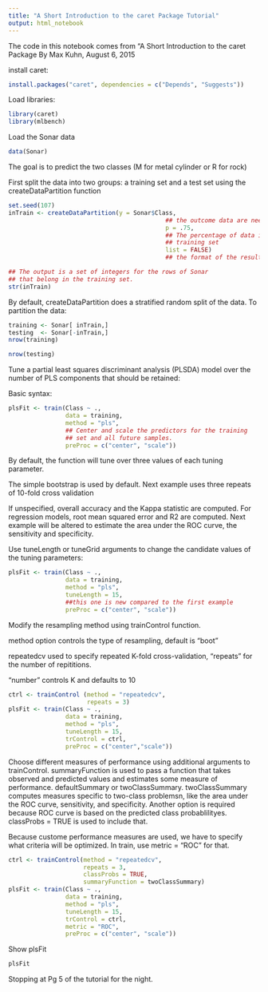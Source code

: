 ```yaml
---
title: "A Short Introduction to the caret Package Tutorial"
output: html_notebook
---
```


The code in this notebook comes from "A Short Introduction to the caret Package
By Max Kuhn, August 6, 2015

install caret:

```r
install.packages("caret", dependencies = c("Depends", "Suggests"))
```
Load libraries:
```r
library(caret)
library(mlbench)
```
Load the Sonar data
```r
data(Sonar)
```

The goal is to predict the two classes (M for metal cylinder or R for rock)

First split the data into two groups: a training set and a test set using the createDataPartition function

```r
set.seed(107)
inTrain <- createDataPartition(y = Sonar$Class,
                                            ## the outcome data are needed
                                            p = .75,
                                            ## The percentage of data in the
                                            ## training set
                                            list = FALSE)
                                            ## the format of the results

## The output is a set of integers for the rows of Sonar
## that belong in the training set.
str(inTrain)
```

By default, createDataPartition does a stratified random split of the data. To partition the data:

```r
training <- Sonar[ inTrain,]
testing  <- Sonar[-inTrain,]
nrow(training)
```

```r
nrow(testing)
```

Tune a partial least squares discriminant analysis (PLSDA) model over the number of PLS components that should be retained:

Basic syntax:
```r
plsFit <- train(Class ~ .,
                data = training,
                method = "pls",
                ## Center and scale the predictors for the training
                ## set and all future samples.
                preProc = c("center", "scale"))
```

By default, the function will tune over three values of each tuning parameter.

The simple bootstrap is used by default. Next example uses three repeats of 10-fold cross validation

If unspecified, overall accuracy and the Kappa statistic are computed. For regression models, root mean squared error and R2 are computed. Next example will be altered to estimate the area under the ROC curve, the sensitivity and specificity.

Use tuneLength or tuneGrid arguments to change the candidate values of the tuning parameters:

```r
plsFit <- train(Class ~ .,
                data = training,
                method = "pls",
                tuneLength = 15,
                ##this one is new compared to the first example
                preProc = c("center", "scale"))
```

Modify the resampling method using trainControl function.

method option controls the type of resampling, default is "boot"

repeatedcv used to specify repeated K-fold cross-validation, "repeats" for the number of repititions.

"number" controls K and defaults to 10

```r
ctrl <- trainControl (method = "repeatedcv",
                      repeats = 3)
plsFit <- train(Class ~ .,
                data = training,
                method = "pls",
                tuneLength = 15,
                trControl = ctrl,
                preProc = c("center","scale"))
```

Choose different measures of performance using additional arguments to trainControl. summaryFunction is used to pass a function that takes observed and predicted values and estimates some measure of performance. defaultSummary or twoClassSummary. twoClassSummary computes measures specific to two-class problemsn, like the area under the ROC curve, sensitivity, and specificity. Another option is required because ROC curve is based on the predicted class probablilityes. classProbs = TRUE is used to include that.

Because custome performance measures are used, we have to specify what criteria will be optimized. In train, use metric = "ROC" for that.

```r
ctrl <- trainControl(method = "repeatedcv",
                     repeats = 3,
                     classProbs = TRUE,
                     summaryFunction = twoClassSummary)
plsFit <- train(Class ~ .,
                data = training,
                method = "pls",
                tuneLength = 15,
                trControl = ctrl,
                metric = "ROC",
                preProc = c("center", "scale"))
```

Show plsFit

```r
plsFit
```

Stopping at Pg 5 of the tutorial for the night.